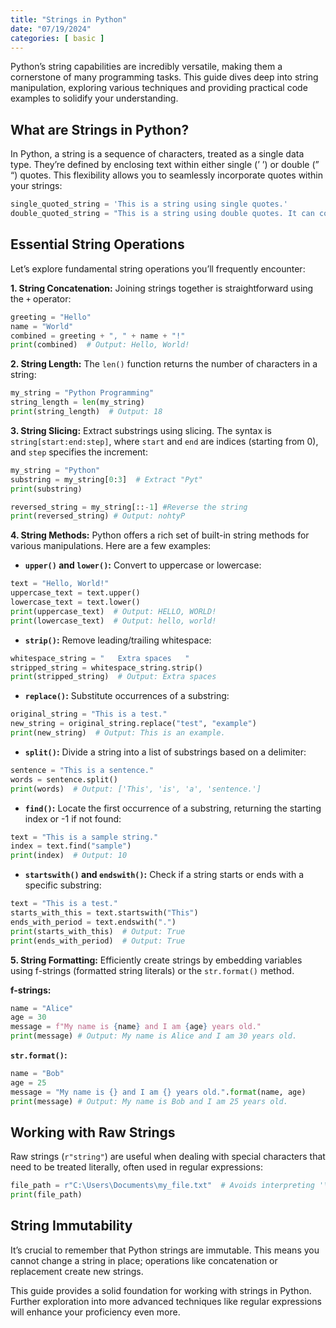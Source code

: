 ```yaml
---
title: "Strings in Python"
date: "07/19/2024"
categories: [ basic ]
---
```



Python's string capabilities are incredibly versatile, making them a cornerstone of many programming tasks. This guide dives deep into string manipulation, exploring various techniques and providing practical code examples to solidify your understanding.

## What are Strings in Python?

In Python, a string is a sequence of characters, treated as a single data type.  They're defined by enclosing text within either single (' ') or double (" ") quotes.  This flexibility allows you to seamlessly incorporate quotes within your strings:

```python
single_quoted_string = 'This is a string using single quotes.'
double_quoted_string = "This is a string using double quotes. It can contain 'single' quotes."
```

## Essential String Operations

Let's explore fundamental string operations you'll frequently encounter:

**1. String Concatenation:** Joining strings together is straightforward using the `+` operator:

```python
greeting = "Hello"
name = "World"
combined = greeting + ", " + name + "!"
print(combined)  # Output: Hello, World!
```

**2. String Length:**  The `len()` function returns the number of characters in a string:

```python
my_string = "Python Programming"
string_length = len(my_string)
print(string_length)  # Output: 18
```

**3. String Slicing:** Extract substrings using slicing.  The syntax is `string[start:end:step]`, where `start` and `end` are indices (starting from 0), and `step` specifies the increment:

```python
my_string = "Python"
substring = my_string[0:3]  # Extract "Pyt"
print(substring)

reversed_string = my_string[::-1] #Reverse the string
print(reversed_string) # Output: nohtyP
```

**4. String Methods:** Python offers a rich set of built-in string methods for various manipulations. Here are a few examples:


* **`upper()` and `lower()`:** Convert to uppercase or lowercase:

```python
text = "Hello, World!"
uppercase_text = text.upper()
lowercase_text = text.lower()
print(uppercase_text)  # Output: HELLO, WORLD!
print(lowercase_text)  # Output: hello, world!
```

* **`strip()`:** Remove leading/trailing whitespace:

```python
whitespace_string = "   Extra spaces   "
stripped_string = whitespace_string.strip()
print(stripped_string)  # Output: Extra spaces
```

* **`replace()`:** Substitute occurrences of a substring:

```python
original_string = "This is a test."
new_string = original_string.replace("test", "example")
print(new_string)  # Output: This is an example.
```

* **`split()`:** Divide a string into a list of substrings based on a delimiter:

```python
sentence = "This is a sentence."
words = sentence.split()
print(words)  # Output: ['This', 'is', 'a', 'sentence.']
```

* **`find()`:** Locate the first occurrence of a substring, returning the starting index or -1 if not found:

```python
text = "This is a sample string."
index = text.find("sample")
print(index)  # Output: 10
```

* **`startswith()` and `endswith()`:** Check if a string starts or ends with a specific substring:

```python
text = "This is a test."
starts_with_this = text.startswith("This")
ends_with_period = text.endswith(".")
print(starts_with_this)  # Output: True
print(ends_with_period)  # Output: True
```


**5. String Formatting:**  Efficiently create strings by embedding variables using f-strings (formatted string literals) or the `str.format()` method.

**f-strings:**

```python
name = "Alice"
age = 30
message = f"My name is {name} and I am {age} years old."
print(message) # Output: My name is Alice and I am 30 years old.
```

**`str.format()`:**

```python
name = "Bob"
age = 25
message = "My name is {} and I am {} years old.".format(name, age)
print(message) # Output: My name is Bob and I am 25 years old.
```

## Working with Raw Strings

Raw strings (`r"string"`) are useful when dealing with special characters that need to be treated literally, often used in regular expressions:

```python
file_path = r"C:\Users\Documents\my_file.txt"  # Avoids interpreting '\' as escape character
print(file_path)
```

##  String Immutability

It's crucial to remember that Python strings are immutable.  This means you cannot change a string in place; operations like concatenation or replacement create new strings.

This guide provides a solid foundation for working with strings in Python.  Further exploration into more advanced techniques like regular expressions will enhance your proficiency even more.

